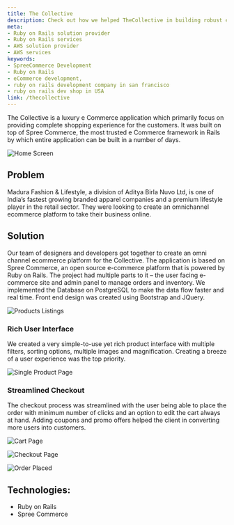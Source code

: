 ```yaml
---
title: The Collective
description: Check out how we helped TheCollective in building robust eCommerce site leveraging SpreeCommerce. We are one of the best SpreeCommerce Development Company.
meta:
- Ruby on Rails solution provider
- Ruby on Rails services
- AWS solution provider
- AWS services
keywords:
- SpreeCommerce Development
- Ruby on Rails
- eCommerce development,
- ruby on rails development company in san francisco
- ruby on rails dev shop in USA
link: /thecollective
---
```

The Collective is a luxury e Commerce application which primarily focus on providing complete shopping experience for the customers. It was built on top of Spree Commerce, the most trusted e Commerce framework in Rails by which entire application can be built in a number of days.

![Home Screen](./images/HomeScreen.png)

## Problem
Madura Fashion & Lifestyle, a division of Aditya Birla Nuvo Ltd, is one of India’s fastest growing branded apparel companies and a premium lifestyle player in the retail sector. They were looking to create an omnichannel ecommerce platform to take their business online.

## Solution
Our team of designers and developers got together to create an omni channel ecommerce platform for the Collective. The application is based on Spree Commerce, an open source e-commerce platform that is powered by Ruby on Rails. The project had multiple parts to it – the user facing e-commerce site and admin panel to manage orders and inventory. We implemented the Database on PostgreSQL to make the data flow faster and real time. Front end design was created using Bootstrap and JQuery.

![Products Listings](./images/ProductsListingPage.png)

### Rich User Interface
We created a very simple-to-use yet rich product interface with multiple filters, sorting options, multiple images and magnification. Creating a breeze of a user experience was the top priority.

![Single Product Page](./images/SingleProductPage.png)

### Streamlined Checkout
The checkout process was streamlined with the user being able to place the order with minimum number of clicks and an option to edit the cart always at hand. Adding coupons and promo offers helped the client in converting more users into customers.

![Cart Page](./images/CartPage.png)

![Checkout Page](./images/CheckoutFlow.png)

![Order Placed](./images/OrderPlaced.png)

## Technologies:

- Ruby on Rails
- Spree Commerce
